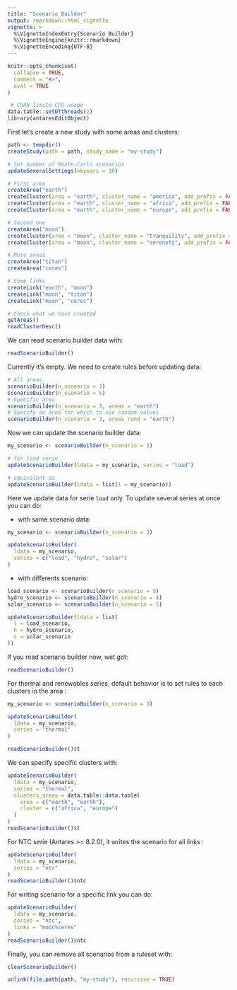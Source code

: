 ```yaml
---
title: "Scenario Builder"
output: rmarkdown::html_vignette
vignette: >
  %\VignetteIndexEntry{Scenario Builder}
  %\VignetteEngine{knitr::rmarkdown}
  %\VignetteEncoding{UTF-8}
---
```


```r
knitr::opts_chunk$set(
  collapse = TRUE,
  comment = "#>",
  eval = TRUE
)
```

```r
 # CRAN limite CPU usage
data.table::setDTthreads(2)
library(antaresEditObject)
```


First let's create a new study with some areas and clusters:

```r
path <- tempdir()
createStudy(path = path, study_name = "my-study")

# Set number of Monte-Carlo scenarios
updateGeneralSettings(nbyears = 10)

# First area
createArea("earth")
createCluster(area = "earth", cluster_name = "america", add_prefix = FALSE)
createCluster(area = "earth", cluster_name = "africa", add_prefix = FALSE)
createCluster(area = "earth", cluster_name = "europe", add_prefix = FALSE)

# Second one
createArea("moon")
createCluster(area = "moon", cluster_name = "tranquility", add_prefix = FALSE)
createCluster(area = "moon", cluster_name = "serenety", add_prefix = FALSE)

# More areas
createArea("titan")
createArea("ceres")

# Some links
createLink("earth", "moon")
createLink("moon", "titan")
createLink("moon", "ceres")

# Check what we have created
getAreas()
readClusterDesc()
```


We can read scenario builder data with:

```r
readScenarioBuilder()
```


Currently it's empty. We need to create rules before updating data:

```r
# All areas
scenarioBuilder(n_scenario = 3)
scenarioBuilder(n_scenario = 5)
# Specific area
scenarioBuilder(n_scenario = 3, areas = "earth")
# Specify an area for which to use random values
scenarioBuilder(n_scenario = 3, areas_rand = "earth")
```

Now we can update the scenario builder data:

```r
my_scenario <- scenarioBuilder(n_scenario = 3)

# for load serie
updateScenarioBuilder(ldata = my_scenario, series = "load")

# equivalent as
updateScenarioBuilder(ldata = list(l = my_scenario))
```

Here we update data for serie `load` only. To update several series at once you can do:

* with same scenario data:

```r
my_scenario <- scenarioBuilder(n_scenario = 3)

updateScenarioBuilder(
  ldata = my_scenario, 
  series = c("load", "hydro", "solar")
)
```

* with differents scenario:

```r
load_scenario <- scenarioBuilder(n_scenario = 3)
hydro_scenario <- scenarioBuilder(n_scenario = 4)
solar_scenario <- scenarioBuilder(n_scenario = 5)

updateScenarioBuilder(ldata = list(
  l = load_scenario,
  h = hydro_scenario,
  s = solar_scenario
))
```


If you read scenario builder now, wet got:

```r
readScenarioBuilder()
```


For thermal and renewables series, default behavior is to set rules to each clusters in the area :

```r
my_scenario <- scenarioBuilder(n_scenario = 3)

updateScenarioBuilder(
  ldata = my_scenario, 
  series = "thermal"
)

readScenarioBuilder()$t
```

We can specify specific clusters with:

```r
updateScenarioBuilder(
  ldata = my_scenario, 
  series = "thermal",
  clusters_areas = data.table::data.table(
    area = c("earth", "earth"),
    cluster = c("africa", "europe")
  )
)
readScenarioBuilder()$t
```


For NTC serie (Antares >= 8.2.0), it writes the scenario for all links :

```r
updateScenarioBuilder(
  ldata = my_scenario, 
  series = "ntc"
)
readScenarioBuilder()$ntc
```

For writing scenario for a specific link you can do:

```r
updateScenarioBuilder(
  ldata = my_scenario, 
  series = "ntc",
  links = "moon%ceres"
)
readScenarioBuilder()$ntc
```




Finally, you can remove all scenarios from a ruleset with:

```r
clearScenarioBuilder()
```


```r
unlink(file.path(path, "my-study"), recursive = TRUE)
```

